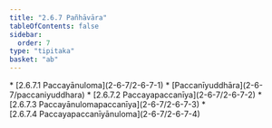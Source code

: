 ```yaml
---
title: "2.6.7 Pañhāvāra"
tableOfContents: false
sidebar:
  order: 7
type: "tipitaka"
basket: "ab"
---
```



<DynamicBreadcrumb />



<TableOfContents>
* [2.6.7.1 Paccayānuloma](2-6-7/2-6-7-1)
* [Paccanīyuddhāra](2-6-7/paccaniyuddhara)
* [2.6.7.2 Paccayapaccanīya](2-6-7/2-6-7-2)
* [2.6.7.3 Paccayānulomapaccanīya](2-6-7/2-6-7-3)
* [2.6.7.4 Paccayapaccanīyānuloma](2-6-7/2-6-7-4)
</TableOfContents>